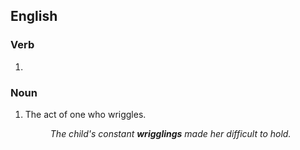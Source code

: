 ==English==

===Verb===
{{head|en|verb form}}

# {{present participle of|en|wriggle|nocat=1}}

===Noun===
{{en-noun}}

# The act of one who wriggles.
#: ''The child's constant '''wrigglings''' made her difficult to hold.''